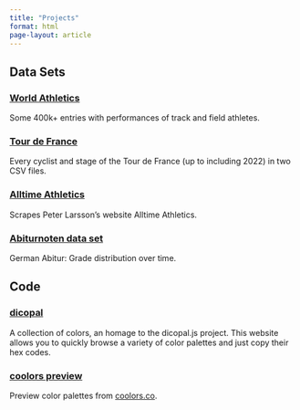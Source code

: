 ```yaml
---
title: "Projects"
format: html
page-layout: article
---
```


## Data Sets

### [World Athletics](https://world-athletics-database.camminady.dev/)

Some 400k+ entries with performances of track and field athletes.


### [Tour de France](https://thomascamminady.github.io/LeTourDataSet/)

Every cyclist and stage of the Tour de France (up to including 2022) in two CSV files.


### [Alltime Athletics](https://github.com/thomascamminady/alltime_athletics_python)

Scrapes Peter Larsson's website Alltime Athletics.


### [Abiturnoten data set](https://github.com/thomascamminady/abiturnoten)

German Abitur: Grade distribution over time.


## Code

### [dicopal](https://thomascamminady.github.io/dicopal/)

A collection of colors, an homage to the dicopal.js project. This website allows you to quickly browse a variety of color palettes and just copy their hex codes.



### [coolors preview](https://coolors.streamlit.app)

Preview color palettes from [coolors.co](https://coolors.co).
